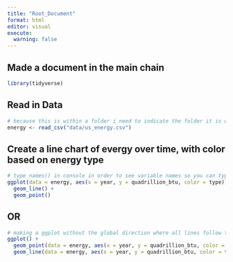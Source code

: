 ```yaml
---
title: "Root_Document"
format: html
editor: visual
execute: 
  warning: false
---
```


## Made a document in the main chain

```r
library(tidyverse)
```

## Read in Data

```r
# because this is within a folder i need to indicate the folder it is withing
energy <- read_csv("data/us_energy.csv")

```

## Create a line chart of evergy over time, with color based on energy type

```r
# type names() in console in order to see variable names so you can type correctly
ggplot(data = energy, aes(x = year, y = quadrillion_btu, color = type)) +
  geom_line() +
  geom_point()
```

## OR

```r
# making a ggplot without the global direction where all lines follow the rule set
ggplot() +
  geom_point(data = energy, aes(x = year, y = quadrillion_btu, color = type)) +
  geom_line(data = energy, aes(x = year, y = quadrillion_btu, color = type))
```
